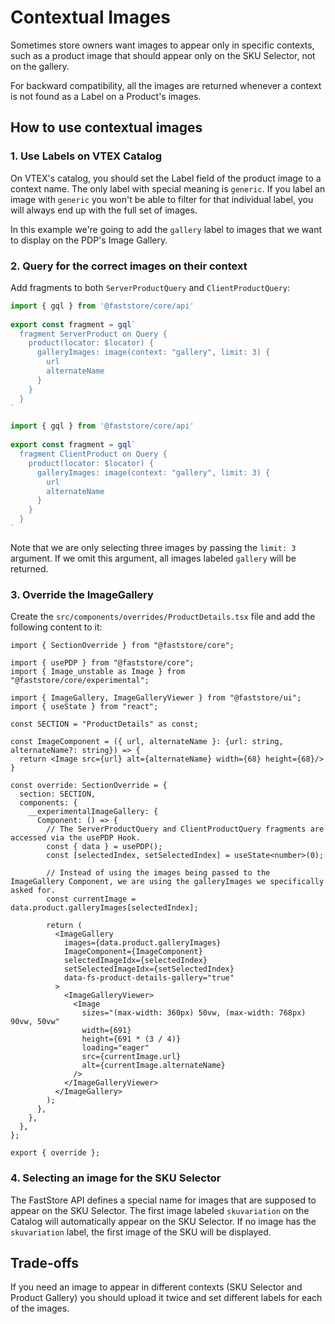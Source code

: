 # Contextual Images

Sometimes store owners want images to appear only in specific contexts, such as a product image that should appear only on the SKU Selector, not on the gallery.

For backward compatibility, all the images are returned whenever a context is not found as a Label on a Product's images.

## How to use contextual images

### 1. Use Labels on VTEX Catalog
On VTEX's catalog, you should set the Label field of the product image to a context name.  The only label with special meaning is `generic`. If you label an image with `generic` you won't be able to filter for that individual label, you will always end up with the full set of images.

In this example we're going to add the `gallery` label to images that we want to display on the PDP's Image Gallery.

### 2. Query for the correct images on their context

Add fragments to both `ServerProductQuery` and `ClientProductQuery`:

```js
import { gql } from '@faststore/core/api'
 
export const fragment = gql`
  fragment ServerProduct on Query {
    product(locator: $locator) {
      galleryImages: image(context: "gallery", limit: 3) {
        url
        alternateName
      }
    }
  }
`
```

```js
import { gql } from '@faststore/core/api'
 
export const fragment = gql`
  fragment ClientProduct on Query {
    product(locator: $locator) {
      galleryImages: image(context: "gallery", limit: 3) {
        url
        alternateName
      }
    }
  }
`
```

Note that we are only selecting three images by passing the `limit: 3` argument. If we omit this argument, all images labeled `gallery` will be returned.

### 3. Override the ImageGallery

Create the `src/components/overrides/ProductDetails.tsx` file and add the following content to it:

```tsx
import { SectionOverride } from "@faststore/core";

import { usePDP } from "@faststore/core";
import { Image_unstable as Image } from "@faststore/core/experimental";

import { ImageGallery, ImageGalleryViewer } from "@faststore/ui";
import { useState } from "react";

const SECTION = "ProductDetails" as const;

const ImageComponent = ({ url, alternateName }: {url: string, alternateName?: string}) => {
  return <Image src={url} alt={alternateName} width={68} height={68}/>
}

const override: SectionOverride = {
  section: SECTION,
  components: {
    __experimentalImageGallery: {
      Component: () => {
        // The ServerProductQuery and ClientProductQuery fragments are accessed via the usePDP Hook.
        const { data } = usePDP();
        const [selectedIndex, setSelectedIndex] = useState<number>(0);

        // Instead of using the images being passed to the ImageGallery Component, we are using the galleryImages we specifically asked for.  
        const currentImage = data.product.galleryImages[selectedIndex];

        return (
          <ImageGallery
            images={data.product.galleryImages}
            ImageComponent={ImageComponent}
            selectedImageIdx={selectedIndex}
            setSelectedImageIdx={setSelectedIndex}
            data-fs-product-details-gallery="true"
          >
            <ImageGalleryViewer>
              <Image
                sizes="(max-width: 360px) 50vw, (max-width: 768px) 90vw, 50vw"
                width={691}
                height={691 * (3 / 4)}
                loading="eager"
                src={currentImage.url}
                alt={currentImage.alternateName}
              />
            </ImageGalleryViewer>
          </ImageGallery>
        );
      },
    },
  },
};

export { override };
```

### 4. Selecting an image for the SKU Selector

The FastStore API defines a special name for images that are supposed to appear on the SKU Selector. The first image labeled `skuvariation` on the Catalog will automatically appear on the SKU Selector. If no image has the `skuvariation` label, the first image of the SKU will be displayed.

## Trade-offs

If you need an image to appear in different contexts (SKU Selector and Product Gallery) you should upload it twice and set different labels for each of the images.